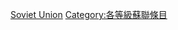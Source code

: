 {{Emptycat}}
{{Articles by Quality|topic=蘇聯|project=蘇聯|format=toc}}

[[Category:優良级条目|Soviet Union]]
[[Category:各等級蘇聯條目‎|Category:各等級蘇聯條目‎]]